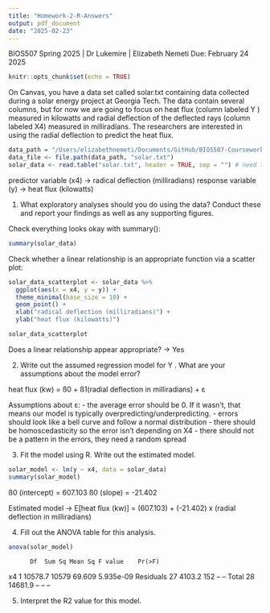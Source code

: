 ```yaml
---
title: "Homework-2-R-Answers"
output: pdf_document
date: "2025-02-23"
---
```


BIOS507 Spring 2025 | Dr Lukemire | Elizabeth Nemeti
Due: February 24 2025

```r
knitr::opts_chunk$set(echo = TRUE)
```

On Canvas, you have a data set called solar.txt containing data collected during a solar energy project at Georgia Tech. The data contain several columns, but for now we are going to focus on heat flux (column labeled Y ) measured in kilowatts and radial deflection of the deflected rays (column labeled X4) measured in milliradians. The researchers are interested in using the radial deflection to predict the heat flux.
```r
data_path = "/Users/elizabethnemeti/Documents/GitHub/BIOS507-Coursework/Homeworks/Homework-2/"
data_file <- file.path(data_path, "solar.txt")
solar_data <- read.table("solar.txt", header = TRUE, sep = "") # need to add sep"" so we get individual columns
```

predictor variable (x4) -> radical deflection (milliradians) 
response variable (y) -> heat flux (kilowatts)

1. What exploratory analyses should you do using the data? Conduct these and report your findings as well as any supporting figures.

Check everything looks okay with summary():
```r
summary(solar_data)
```
Check whether a linear relationship is an appropriate function via a scatter plot:
```r
solar_data_scatterplot <- solar_data %>%
  ggplot(aes(x = x4, y = y)) +
  theme_minimal(base_size = 10) +
  geom_point() + 
  xlab("radical deflection (milliradians)") +
  ylab("heat flux (kilowatts)")

solar_data_scatterplot
```

Does a linear relationship appear appropriate? -> Yes

2. Write out the assumed regression model for Y . What are your assumptions about the model error?

heat flux (kw) = ß0 + ß1(radial deflection in milliradians) + ε

Assumptions about ε:
  - the average error should be 0. If it wasn't, that means our model is typically overpredicting/underpredicting.
  - errors should look like a bell curve and follow a normal distribution
  - there should be homoscedasticity so the error isn't depending on X4
  - there should not be a pattern in the errors, they need a random spread
  
3. Fit the model using R. Write out the estimated model.

```r
solar_model <- lm(y ~ x4, data = solar_data)
summary(solar_model)
```
ß0 (intercept) = 607.103
ß0 (slope) = -21.402

Estimated model -> E[heat flux (kw)] = (607.103) + (-21.402) x (radial deflection in milliradians)

4. Fill out the ANOVA table for this analysis.
```r
anova(solar_model)
```
          Df  Sum Sq Mean Sq F value    Pr(>F)    
x4         1 10578.7   10579  69.609 5.935e-09
Residuals 27  4103.2     152     --        --
Total     28 14681.9      --     --        --

5. Interpret the R2 value for this model.


